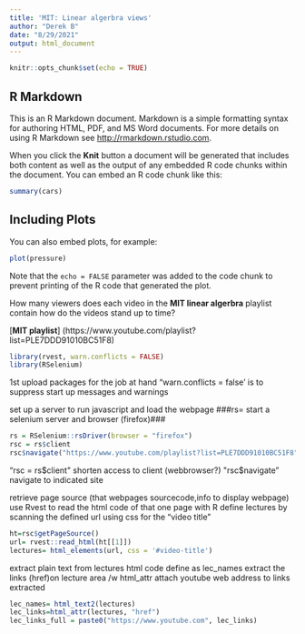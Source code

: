 ```yaml
---
title: 'MIT: Linear algerbra views'
author: "Derek B"
date: "8/29/2021"
output: html_document
---
```


```r
knitr::opts_chunk$set(echo = TRUE)
```

## R Markdown

This is an R Markdown document. Markdown is a simple formatting syntax for authoring HTML, PDF, and MS Word documents. For more details on using R Markdown see <http://rmarkdown.rstudio.com>.

When you click the **Knit** button a document will be generated that includes both content as well as the output of any embedded R code chunks within the document. You can embed an R code chunk like this:

```r
summary(cars)
```

## Including Plots

You can also embed plots, for example:

```r
plot(pressure)
```

Note that the `echo = FALSE` parameter was added to the code chunk to prevent printing of the R code that generated the plot.

How many viewers does each video in the **MIT linear algerbra** playlist contain how do the videos stand up to time?

[**MIT playlist**] (https://www.youtube.com/playlist?list=PLE7DDD91010BC51F8)
```r
library(rvest, warn.conflicts = FALSE)
library(RSelenium)
```
1st upload packages for the job at hand "warn.conflicts = false' is to suppress start up messages and warnings

set up a server to run javascript and load the webpage
 ###rs= start a selenium server and browser (firefox)###

```r

rs = RSelenium::rsDriver(browser = "firefox")
rsc = rs$client
rsc$navigate("https://www.youtube.com/playlist?list=PLE7DDD91010BC51F8")

```
"rsc = rs$client" shorten access to client (webbrowser?)
"rsc$navigate" navigate to indicated site

retrieve page source (that webpages sourcecode,info to display webpage)
use Rvest to read the html code of that one page with R
define lectures by scanning the defined url using css for the "video title"
```r
ht=rsc$getPageSource()
url= rvest::read_html(ht[[1]])
lectures= html_elements(url, css = '#video-title')
```
extract plain text from lectures html code define as lec_names
extract the links (href)on lecture area /w html_attr
attach youtube web address to links extracted
```r
lec_names= html_text2(lectures)
lec_links=html_attr(lectures, "href")
lec_links_full = paste0("https://www.youtube.com", lec_links)
```
